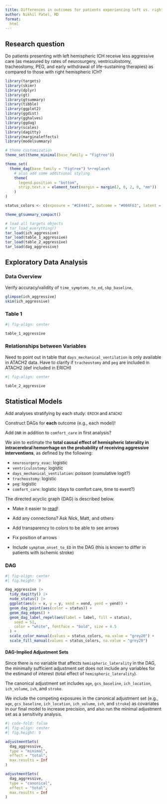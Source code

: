 ```yaml
---
title: Differences in outcomes for patients experiencing left vs. right hemisphere ICH
author: Nikhil Patel, MD
format:
  html
---
```


::: {.callout-note icon="false"}
## Research question

Do patients presenting with left hemispheric ICH receive less aggressive care (as measured by rates of neurosurgery, ventriculostomy, tracheostomy, PEG, and early withdrawal of life-sustaining therapies) as compared to those with right hemispheric ICH?

:::


```r

library(targets)
library(skimr)
library(dplyr)
library(gt)
library(gtsummary)
library(tibble)
library(ggplot2)
library(ggdist)
library(gghalves)
library(ggdag)
library(scales)
library(dagitty)
library(marginaleffects)
library(modelsummary)

# theme customization
theme_set(theme_minimal(base_family = "Figtree"))

theme_set(
  theme_dag(base_family = "Figtree") %+replace%
    # also add some additional styling
    theme(
      legend.position = "bottom",
      strip.text.x = element_text(margin = margin(2, 0, 2, 0, "mm"))
    )
)

status_colors <- c(exposure = "#CE4441", outcome = "#004F63", latent = "grey80")

theme_gtsummary_compact()

# load all targets objects
# tar_load_everything()
tar_load(ich_aggressive)
tar_load(table_1_aggressive)
tar_load(table_2_aggressive)
tar_load(dag_aggressive)

```

## Exploratory Data Analysis

### Data Overview

::: {.callout-warning title="Issues to Address"}

Verify accuracy/validity of `time_symptoms_to_ed`, `sbp_baseline`, 

:::

```r

glimpse(ich_aggressive)
skim(ich_aggressive)

```


### Table 1

```r
#| fig-align: center

table_1_aggressive

```


### Relationships between Variables

::: {.callout-important title="Other Considerations"}

Need to point out in table that `days_mechanical_ventilation` is only available in ATACH2 data. Have to clarify if `tracheostomy` and `peg` are included in ATACH2 (def included in ERICH)

:::

```r
#| fig-align: center

table_2_aggressive

```

## Statistical Models

::: {.callout-important title="Other Considerations"}

Add analyses stratifying by each study: `ERICH` and `ATACH2`

Construct DAGs for **each** outcome (e.g., each model)!

Add `DNR` in addition to `comfort_care` in first analysis? 

:::

We aim to estimate the **total causal effect of hemispheric laterality in intracerebral hemorrhage on the probability of receiving aggressive interventions**, as defined by the following:

* `neurosurgery_evac`: logistic
* `ventriculostomy`: logistic
* `days_mechanical_ventilation`: poisson (cumulative logit?)
* `tracheostomy`: logistic
* `peg`: logistic
* `comfort_care`: logistic (days to comfort care, time to event?)

The directed acyclic graph (DAG) is described below. 

::: {.callout-warning title="Issues to Address"}

* Make it easier to [read](https://github.com/sakeefkarim/intro_ggdag_script/blob/main/code/code_intro_ggdag.R)! 

* Add any connections? Ask Nick, Matt, and others

* Add transparency to colors to be able to see arrows

* Fix position of arrows

* Include `symptom_onset_to_ED` in the DAG (this is known to differ in patients with ischemic stroke)

:::

### DAG

```r
#| fig-align: center
#| fig.height: 9

dag_aggressive |>
  tidy_dagitty() |>
  node_status() |>
  ggplot(aes(x = x, y = y, xend = xend, yend = yend)) +
  geom_dag_point(aes(color = status)) +
  geom_dag_edges() +
  geom_dag_label_repel(aes(label = label, fill = status),
    seed = 51,
    color = "white", fontface = "bold", size = 4.5
  ) +
  scale_color_manual(values = status_colors, na.value = "grey20") +
  scale_fill_manual(values = status_colors, na.value = "grey20")

```

#### DAG-Implied Adjustment Sets

Since there is no variable that affects `hemispheric_laterality` in the DAG, the minimally sufficient adjustment set does not include any variables for the estimand of interest (total effect of `hemispheric_laterality`).

The canonical adjustment set includes `age`, `gcs_baseline`, `ich_location`, `ich_volume`, `ivh`, and `stroke`.

We include the competing exposures in the canonical adjustment set (e.g., `age`, `gcs_baseline`, `ich_location`, `ich_volume`, `ivh`, and `stroke`) as covariates in our final model to increase precision, and also run the minimal adjustment set as a sensitivity analysis.

```r
#| code-fold: false
#| fig-align: center
#| fig.height: 9

adjustmentSets(
  dag_aggressive,
  type = "minimal",
  effect = "total",
  max.results = Inf
)

adjustmentSets(
  dag_aggressive,
  type = "canonical",
  effect = "total",
  max.results = Inf
)

```

